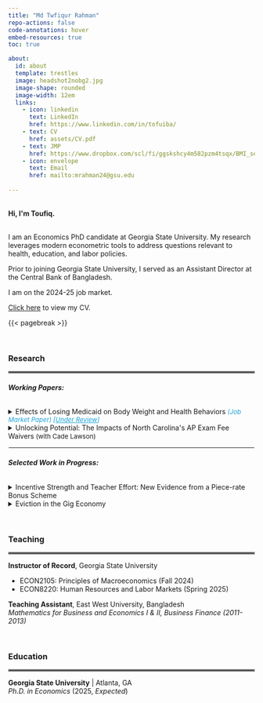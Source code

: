 ```yaml
---
title: "Md Twfiqur Rahman"
repo-actions: false
code-annotations: hover
embed-resources: true
toc: true

about:
  id: about
  template: trestles
  image: headshot2nobg2.jpg
  image-shape: rounded
  image-width: 12em
  links:
    - icon: linkedin
      text: LinkedIn
      href: https://www.linkedin.com/in/tofuiba/
    - text: CV
      href: assets/CV.pdf
    - text: JMP
      href: https://www.dropbox.com/scl/fi/ggskshcy4m582pzm4tsqx/BMI_sep2024.pdf?rlkey=rslmrppi5jffd19vce2f6fc4c&st=ru31v465&dl=0
    - icon: envelope
      text: Email
      href: mailto:mrahman24@gsu.edu
    
---
```


::: {#about}
```{=html}
<br> 

<b>Hi, I'm Toufiq.</b>
``` 



<br>I am an Economics PhD candidate at Georgia State University. My research leverages modern econometric tools to address questions relevant to health, education, and labor policies.

Prior to joining Georgia State University, I served as an Assistant Director at the Central Bank of Bangladesh.

I am on the 2024-25 job market. 

<a href='assets/CV.pdf'>Click here</a> to view my CV.
:::

{{< pagebreak >}}

<br>

<div style="text-align: left;">
### Research
</div>

<hr style="border:2px solid gray">


###### **Working Papers:**

```{=html}
<details>

<summary>Effects of Losing Medicaid on Body Weight and Health Behaviors<font color="#1da2d8"; size="2"><i> (Job Market Paper) [<u>Under Review</u>]</i></font></summary>

<p class="fulljustify">

Tennessee’s 2005 Medicaid reform terminated public health insurance coverage for approximately 170,000 childless adults. Leveraging this policy-induced variation, I study the impact of losing public health insurance on body weight and related health behaviors. Using Behavioral Risk Factor Surveillance System (BRFSS) data from 1997 to 2010, I estimate comparative case study models that compare Tennessee’s outcomes before and after the reform with those of data-driven control groups. The preferred synthetic difference-in-differences estimates suggest that the reform increased Body Mass Index by 0.37 points and the overweight or obesity prevalence (BMI≥25) by 4% among Tennessean childless adults. Examining health behaviors, I find evidence supporting weight gain through reduction in moderate physical activity participation (e.g., brisk walking, gardening) and vegetable consumption.
<br>
<button class="button" style="vertical-align: middle" onclick="typeWriter()">tl;dr</button>

<p id="demo"></p>

<script>
var i = 0;
var txt = 'The effects of losing versus gaining Medicaid are potentially asymmetric. \nYet, existing evidence only provides insights into the impact of gaining Medicaid coverage on body weight and relevant health behaviors.\nLeveraging Tennessee’s large-scale Medicaid disenrollment in 2005, \nI document that losing Medicaid led to significant weight gain. \nReduction in vegetable consumption and participation in calorie-intense activities explain most of the weight gain. \nThese effects are meaningfully different from those documented for Medicaid expansions.\nAdditionally, I highlight key advantages of synthetic difference-in-differences method for analyzing single treated clusters.';
var speed = 60;

function typeWriter() {
  if (i < txt.length) {
    document.getElementById("demo").innerHTML += txt.charAt(i);
    i++;
    setTimeout(typeWriter, speed);
  }
}
</script>

<button class="button" style="vertical-align: middle" onclick="window.location.href='https://www.dropbox.com/scl/fi/ggskshcy4m582pzm4tsqx/BMI_sep2024.pdf?rlkey=rslmrppi5jffd19vce2f6fc4c&st=ru31v465&dl=0'">PDF</button>



</p>
</details>

<details>
  
<summary>Unlocking Potential: The Impacts of North Carolina's AP Exam Fee Waivers<font size="2"> (with Cade Lawson)</font></summary>
<p class="fulljustify">
We study the effects of North Carolina's Advanced Placement (AP) exam fee waivers on AP course enrollment, exam taking, and exam performance. Using course-level administrative data and exploiting within student variation, we identify the causal effects while overcoming several limitations of prior research. We find no evidence that fee waivers increased AP enrollment. However, fee waivers increased the likelihood of an AP course leading to an exam by 4 percentage points, with no negative impact on pass rates. The gains were significantly higher among minority and economically disadvantaged students, reducing the racial and socioeconomic gap in AP exam participation by one-third. A back-of-the-envelope cost-benefit analysis suggests that the implied tuition savings alone exceed the cost of subsidizing AP exams.
<br><button class="button" style="vertical-align: middle" onclick="window.location.href='mailto:mrahman24@gsu.edu'">Request Draft</button>
</p>
</details>
```
<hr style="border:1px solid white">

###### **Selected Work in Progress:**

```{=html}
<details>

<summary>Incentive Strength and Teacher Effort: New Evidence from a Piece-rate Bonus Scheme</summary>
<p class="fulljustify">
Do piece-rate teacher bonus programs improve student outcomes? Does teacher effort increase with expected reward? I examine these questions in the context of North Carolina's Advanced Placement (AP) teacher bonus program, which rewards AP teachers $50 per student passing the linked AP exam since 2015-2016 School Year. Exploiting temporal variation in outcomes for students assigned to the same teacher, I find that teacher bonus increased AP exam pass rate by 2.5 percentage points. The estimated effect is robust to various specifications and alternative identification strategies.  
</p>
</details>

<details>

<summary>Eviction in the Gig Economy</summary>
<p class="fulljustify">
Gig work is often taken up as a secondary profession, helping to buffer financial shocks and improve timely rent payments—the leading cause of eviction filings in the United States. This paper leverages UberX/Lyft entries to major US cities to examine the effects of Gig opportunities on eviction risk. 
</p>
</details>
```
<br>


<div style="text-align: left;">
### Teaching
</div>
<hr style="border:2px solid gray">

**Instructor of Record**, Georgia State University<br>
<ul>
<li>ECON2105: Principles of Macroeconomics (Fall 2024)</li> 
<li>ECON8220: Human Resources and Labor Markets (Spring 2025)</li>
</ul> 

**Teaching Assistant**, East West University, Bangladesh<br><em>Mathematics for Business and Economics I & II, Business Finance (2011-2013)</em>

<br>

<div style="text-align: left;">
### Education
</div>

<hr style="border:2px solid gray">

**Georgia State University** \| Atlanta, GA<br><em>Ph.D. in Economics</em> (2025, <i>Expected</i>)



